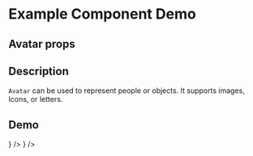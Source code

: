 
<Meta title="Example/Avatar" component={Avatar} />

# Example Component Demo

## Avatar props
<Props of={Avatar} />

## Description

`Avatar` can be used to represent people or objects. It supports images, Icons, or letters.

## Demo

<Canvas>
  <Story name="Example Avatar1">
      <Avatar shape="square" size="small" icon={<UserOutlined />} />
  </Story>
  <Story name="Example Avatar2">
      <Avatar shape="circle" size="large" icon={<UserOutlined />} />
  </Story>
</Canvas>
